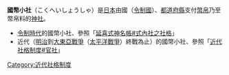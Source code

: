 '''國幣小社'''（こくへいしょうしゃ）是[[日本|日本]]由國（[[令制國|令制國]]）、[[都道府縣|都道府縣]]支付[[幣帛|幣帛]]乃至幣帛料的[[神社|神社]]。

*[[令制|令制時代]]的國幣小社、參照「[[延喜式神名帳#式內社之社格|延喜式神名帳#式內社之社格]]」
*近代（[[明治|明治]]到[[大東亞戰爭|大東亞戰爭]]（[[太平洋戰爭|太平洋戰爭]]）終戰為止）的國幣小社、參照「[[近代社格制度#官社|近代社格制度#官社]]」

[[Category:近代社格制度|Category:近代社格制度]]